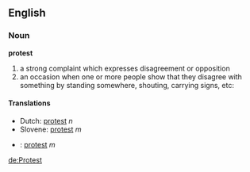 ==English==

===Noun===
'''protest'''

# a strong complaint which expresses disagreement or opposition
# an occasion when one or more people show that they disagree with something by standing somewhere, shouting, carrying signs, etc:

====Translations====
*Dutch: [[protest]] ''n''
*Slovene: [[protest]] ''m''
*{{pl}}: [[protest]] ''m''

[[de:Protest]]